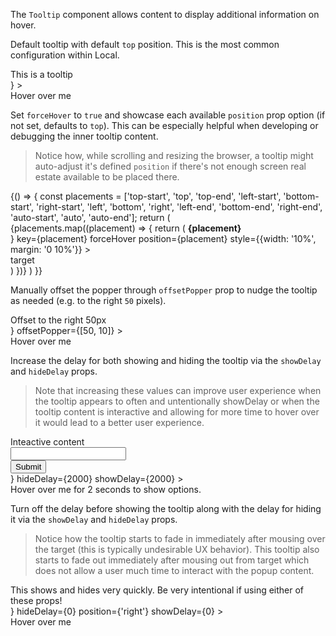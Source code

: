 
<Meta title="Overlays/Tooltip" component={Tooltip} />

The `Tooltip` component allows content to display additional information on hover.

Default tooltip with default `top` position. This is the most common configuration within Local.

<Canvas>
	<Story name="Tooltip">
        <div style={{ height: '200px', display: 'flex', alignItems: 'center', justifyContent: 'center' }}>
            <Tooltip
                content={<div>This is a tooltip</div>}
            >
                <div style={{ cursor: 'pointer' }}>Hover over me</div>
            </Tooltip>
        </div>
	</Story>
</Canvas>

Set `forceHover` to `true` and showcase each available `position` prop option (if not set, defaults to `top`).
This can be especially helpful when developing or debugging the inner tooltip content.

> Notice how, while scrolling and resizing the browser, a tooltip might auto-adjust it's defined `position` if there's not enough screen real estate available to be placed there.

<Canvas>
	<Story name="Force Hover">
		{() => {
			const placements = ['top-start', 'top', 'top-end', 'left-start', 'bottom-start', 'right-start', 'left', 'bottom', 'right', 'left-end', 'bottom-end', 'right-end', 'auto-start', 'auto', 'auto-end'];
			return (
				<div style={{ height: '750px', display: 'flex', alignItems: 'center', justifyContent: 'center', flexWrap: 'wrap' }}>
					{placements.map((placement) => {
						return (
							<Tooltip
								content={<div><strong>{placement}</strong></div>}
								key={placement}
								forceHover
								position={placement}
								style={{width: '10%', margin: '0 10%'}}
							>
								<div style={{ background: '#9f9c9c', padding: '10px', borderRadius: '4px', textAlign: 'center' }}>
									target
								</div>
							</Tooltip>
						)
					})}
				</div>
			)
		}}
	</Story>
</Canvas>

Manually offset the popper through `offsetPopper` prop to nudge the tooltip as needed (e.g. to the right `50` pixels).

<Canvas>
	<Story name="Offset">
        <div style={{ height: '200px', display: 'flex', alignItems: 'center' }}>
            <Tooltip
                content={<div>Offset to the right 50px</div>}
				offsetPopper={[50, 10]}
            >
                <div style={{cursor: 'pointer'}}>Hover over me</div>
            </Tooltip>
        </div>
	</Story>
</Canvas>

Increase the delay for both showing and hiding the tooltip via the `showDelay` and `hideDelay` props.
> Note that increasing these values can improve user experience when the tooltip appears to often and untentionally showDelay
> or when the tooltip content is interactive and allowing for more time to hover over it would lead to a better user experience.

<Canvas>
	<Story name="Increase delays">
        <div style={{ height: '200px', display: 'flex', alignItems: 'center' }}>
            <Tooltip
				content={
					<>
						<div>Inteactive content</div>
						<input style={{display: 'block', margin: '10px 0'}}/>
						<div>
							<button>Submit</button>
						</div>
					</>
				}
				hideDelay={2000}
				showDelay={2000}
            >
                <div style={{cursor: 'pointer'}}>Hover over me for 2 seconds to show options.</div>
            </Tooltip>
        </div>
	</Story>
</Canvas>

Turn off the delay before showing the tooltip along with the delay for hiding it via the `showDelay` and `hideDelay` props.
> Notice how the tooltip starts to fade in immediately after mousing over the target (this is typically undesirable UX behavior).
> This tooltip also starts to fade out immediately after mousing out from target which does not allow a user much time to interact with the popup content.

<Canvas>
	<Story name="Remove delays">
        <div style={{ height: '200px', display: 'flex', alignItems: 'center' }}>
            <Tooltip
                content={<div>This shows and hides very quickly. Be very intentional if using either of these props!</div>}
				hideDelay={0}
				position={'right'}
				showDelay={0}
            >
                <div style={{cursor: 'pointer'}}>Hover over me</div>
            </Tooltip>
        </div>
	</Story>
</Canvas>
